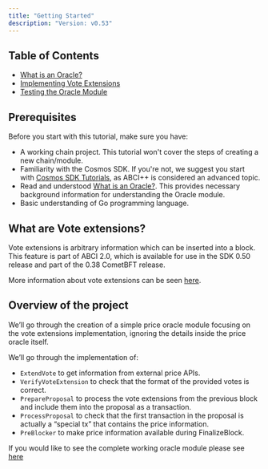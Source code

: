 ```yaml
---
title: "Getting Started"
description: "Version: v0.53"
---
```


## Table of Contents[​](#table-of-contents "Direct link to Table of Contents")

* [What is an Oracle?](/v0.53/tutorials/vote-extensions/oracle/what-is-an-oracle)
* [Implementing Vote Extensions](/v0.53/tutorials/vote-extensions/oracle/implementing-vote-extensions)
* [Testing the Oracle Module](/v0.53/tutorials/vote-extensions/oracle/testing-oracle)

## Prerequisites[​](#prerequisites "Direct link to Prerequisites")

Before you start with this tutorial, make sure you have:

* A working chain project. This tutorial won't cover the steps of creating a new chain/module.
* Familiarity with the Cosmos SDK. If you're not, we suggest you start with [Cosmos SDK Tutorials](https://tutorials.cosmos.network), as ABCI++ is considered an advanced topic.
* Read and understood [What is an Oracle?](/v0.53/tutorials/vote-extensions/oracle/what-is-an-oracle). This provides necessary background information for understanding the Oracle module.
* Basic understanding of Go programming language.

## What are Vote extensions?[​](#what-are-vote-extensions "Direct link to What are Vote extensions?")

Vote extensions is arbitrary information which can be inserted into a block. This feature is part of ABCI 2.0, which is available for use in the SDK 0.50 release and part of the 0.38 CometBFT release.

More information about vote extensions can be seen [here](https://docs.cosmos.network/main/build/abci/vote-extensions).

## Overview of the project[​](#overview-of-the-project "Direct link to Overview of the project")

We’ll go through the creation of a simple price oracle module focusing on the vote extensions implementation, ignoring the details inside the price oracle itself.

We’ll go through the implementation of:

* `ExtendVote` to get information from external price APIs.
* `VerifyVoteExtension` to check that the format of the provided votes is correct.
* `PrepareProposal` to process the vote extensions from the previous block and include them into the proposal as a transaction.
* `ProcessProposal` to check that the first transaction in the proposal is actually a “special tx” that contains the price information.
* `PreBlocker` to make price information available during FinalizeBlock.

If you would like to see the complete working oracle module please see [here](https://github.com/cosmos/sdk-tutorials/blob/master/tutorials/oracle/base/x/oracle)
